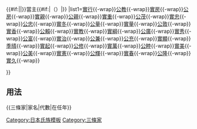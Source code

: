 {{Navbox
|name=三條家
|title={{#if:{{{1|}}}|{{{1|}}}|[[三條家]]}}{{#if:{{{2|}}}|{{{2|}}}|}}當主{{#if:{{{3|}}}|（{{{3|}}}）|}}
|list1=[[三條實行|實行]]{{-wrap}}[[三條公教|公教]]{{-wrap}}[[三條實房|實房]]{{-wrap}}[[三條公房|公房]]{{-wrap}}[[三條實親|實親]]{{-wrap}}[[三條公親|公親]]{{-wrap}}[[三條實重|實重]]{{-wrap}}[[三條公茂|公茂]]{{-wrap}}[[三條實忠|實忠]]{{-wrap}}[[三條公忠|公忠]]{{-wrap}}[[三條實冬|實冬]]{{-wrap}}[[三條公量|公量]]{{-wrap}}[[三條實量|實量]]{{-wrap}}[[三條公敦|公敦]]{{-wrap}}[[三條實香|實香]]{{-wrap}}[[三條公賴|公賴]]{{-wrap}}[[三條實教|實教]]{{-wrap}}[[三條實綱|實綱]]{{-wrap}}[[三條公廣|公廣]]{{-wrap}}[[三條實秀|實秀]]{{-wrap}}[[三條公富|公富]]{{-wrap}}[[三條實治|實治]]{{-wrap}}[[三條公兼|公兼]]{{-wrap}}[[三條公充|公充]]{{-wrap}}[[三條實顯|實顯]]{{-wrap}}[[三條季晴|季晴]]{{-wrap}}[[三條實起|實起]]{{-wrap}}[[三條公修|公修]]{{-wrap}}[[三條實萬|實萬]]{{-wrap}}[[三條公睦|公睦]]{{-wrap}}[[三条实美|實美]]{{-wrap}}[[三條公美|公美]]{{-wrap}}[[三條實憲|實憲]]{{-wrap}}[[三條公輝|公輝]]{{-wrap}}[[三條實春|實春]]{{-wrap}}[[三條公隆|公隆]]{{-wrap}}[[三條實久|實久]]{{-wrap}}

}}<noinclude>
==用法 ==
<nowiki>{{三條家|家名|代數|在任年}}</nowiki>
[[Category:日本氏族模板]]
[[Category:三條家]]
</noinclude>